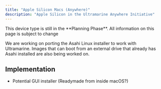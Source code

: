 ```yaml
---
title: "Apple Silicon Macs (Anywhere)"
description: "Apple Silicon in the Ultramarine Anywhere Initiative"
---
```



<Alert type="info">
  This device type is still in the **Planning Phase**. All information on this
  page is subject to change
</Alert>

We are working on porting the Asahi Linux installer to work with Ultramarine. Images that can boot from an external drive that already has Asahi installed are also being worked on.

## Implementation

- Potential GUI installer (Readymade from inside macOS?)
